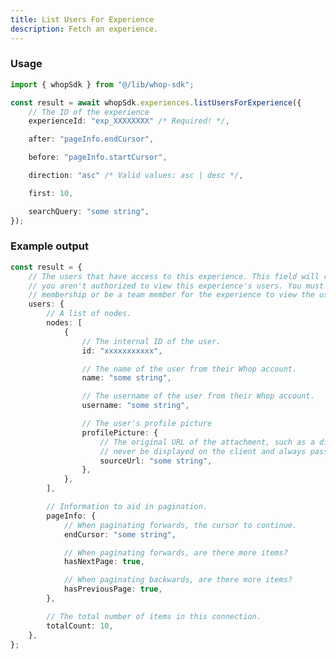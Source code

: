 ```yaml
---
title: List Users For Experience
description: Fetch an experience.
---
```


### Usage

```typescript
import { whopSdk } from "@/lib/whop-sdk";

const result = await whopSdk.experiences.listUsersForExperience({
	// The ID of the experience
	experienceId: "exp_XXXXXXXX" /* Required! */,

	after: "pageInfo.endCursor",

	before: "pageInfo.startCursor",

	direction: "asc" /* Valid values: asc | desc */,

	first: 10,

	searchQuery: "some string",
});

```

### Example output

```typescript
const result = {
	// The users that have access to this experience. This field will return nil if
	// you aren't authorized to view this experience's users. You must have a
	// membership or be a team member for the experience to view the user list.
	users: {
		// A list of nodes.
		nodes: [
			{
				// The internal ID of the user.
				id: "xxxxxxxxxxx",

				// The name of the user from their Whop account.
				name: "some string",

				// The username of the user from their Whop account.
				username: "some string",

				// The user's profile picture
				profilePicture: {
					// The original URL of the attachment, such as a direct link to S3. This should
					// never be displayed on the client and always passed to an Imgproxy transformer.
					sourceUrl: "some string",
				},
			},
		],

		// Information to aid in pagination.
		pageInfo: {
			// When paginating forwards, the cursor to continue.
			endCursor: "some string",

			// When paginating forwards, are there more items?
			hasNextPage: true,

			// When paginating backwards, are there more items?
			hasPreviousPage: true,
		},

		// The total number of items in this connection.
		totalCount: 10,
	},
};

```
